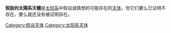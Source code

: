 '''假設的太陽系天體'''是[[太阳系|太阳系]]中假设或猜想的可能存在的[[天体|天体]]，但它们要么已证明不存在，要么就还没有被证明存在。

<!--Categories-->
[[Category:假设天体|Category:假设天体]]
[[Category:太阳系天体|Category:太阳系天体]]

<!--Other languages-->